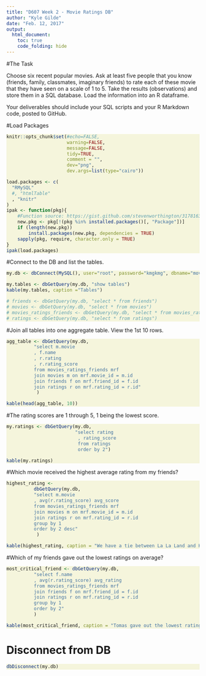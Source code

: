 ```yaml
---
title: "D607 Week 2 - Movie Ratings DB"
author: "Kyle Gilde"
date: "Feb. 12, 2017"
output: 
  html_document:
    toc: true
    code_folding: hide
---
```

<style>
div.beige pre { background-color:beige; }
</style>
 <div class = "beige">

#The Task

Choose six recent popular movies.  Ask at least five people that you know (friends, family, classmates, imaginary friends) to rate each of these movie that they have seen on a scale of 1 to 5.  Take the results (observations) and store them in a SQL database.  Load the information into an R dataframe.

Your deliverables should include your SQL scripts and your R Markdown code, posted to GitHub.

#Load Packages
```r
knitr::opts_chunk$set(#echo=FALSE, 
                      warning=FALSE, 
                      message=FALSE,
                      tidy=TRUE,
                      comment = "",
                      dev="png", 
                      dev.args=list(type="cairo"))

load.packages <- c(
  "RMySQL"
  #, "htmlTable"
  , "knitr"
)
ipak <- function(pkg){
    #Function source: https://gist.github.com/stevenworthington/3178163
    new.pkg <- pkg[!(pkg %in% installed.packages()[, "Package"])]
    if (length(new.pkg)) 
        install.packages(new.pkg, dependencies = TRUE)
    sapply(pkg, require, character.only = TRUE)
}
ipak(load.packages)
```


#Connect to the DB and list the tables.
```r
my.db <- dbConnect(MySQL(), user="root", password="kmgkmg", dbname="movie_ratings", host="localhost", port=3306)

my.tables <- dbGetQuery(my.db, "show tables")
kable(my.tables, caption ="Tables")

# friends <- dbGetQuery(my.db, "select * from friends")
# movies <- dbGetQuery(my.db, "select * from movies")
# movies_ratings_friends <- dbGetQuery(my.db, "select * from movies_ratings_friends")
# ratings <- dbGetQuery(my.db, "select * from ratings")
```



#Join all tables into one aggregate table. View the 1st 10 rows.
```r
agg_table <- dbGetQuery(my.db, 
          "select m.movie
          , f.name
          , r.rating 
          , r.rating_score
          from movies_ratings_friends mrf
          join movies m on mrf.movie_id = m.id
          join friends f on mrf.friend_id = f.id
          join ratings r on mrf.rating_id = r.id"
           )

kable(head(agg_table, 10))
```

#The rating scores are 1 through 5, 1 being the lowest score.
```r
my.ratings <- dbGetQuery(my.db,
                         "select rating
                          , rating_score
                          from ratings
                          order by 2")

kable(my.ratings)

```


#Which movie received the highest average rating from my friends?
```r

highest_rating <- 
          dbGetQuery(my.db, 
          "select m.movie
          , avg(r.rating_score) avg_score
          from movies_ratings_friends mrf
          join movies m on mrf.movie_id = m.id
          join ratings r on mrf.rating_id = r.id
          group by 1
          order by 2 desc"
           )

kable(highest_rating, caption = "We have a tie between La La Land and Hell or High Water!")
```

#Which of my friends gave out the lowest ratings on average?

```r
most_critical_friend <- dbGetQuery(my.db, 
          "select f.name
          , avg(r.rating_score) avg_rating
          from movies_ratings_friends mrf
          join friends f on mrf.friend_id = f.id
          join ratings r on mrf.rating_id = r.id
          group by 1
          order by 2"
          )

kable(most_critical_friend, caption = "Tomas gave out the lowest ratings!")
```




# Disconnect from DB
```r

dbDisconnect(my.db)

```



</div>
